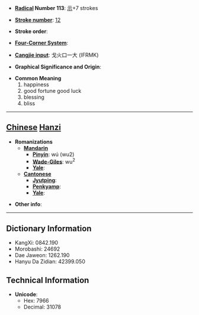 * '''[[Wiktionary:Chinese radical index| Radical]] Number 113''': [[Wiktionary:Chinese radical index 示|示]]+7 strokes

* '''[[Wiktionary:Chinese total strokes index|Stroke number]]''': [[Wiktionary:Chinese total strokes index 12|12]]

* '''Stroke order''': 

* '''[[Wiktionary:Chinese four corner index|Four-Corner System]]''': 

* '''[[Wiktionary:Chinese Cangjie index|Cangjie input]]''': 戈火口一大 (IFRMK)

* '''Graphical Significance and Origin''': 

* '''Common Meaning'''
*#happiness
*# good fortune good luck
*# blessing
*# bliss


----

== [[Chinese]] [[Hanzi]] ==

* '''Romanizations'''
** '''[[Mandarin]]'''
*** '''[[Pinyin]]''': wú (wu2)
*** '''[[Wade-Giles]]''': wu<sup>2</sup>
*** '''[[Yale]]''': 
** '''[[Cantonese]]'''
*** '''[[Jyutping]]''':
*** '''[[Penkyamp]]''': 
*** '''[[Yale]]''': 

* '''Other info''': 

----

== Dictionary Information ==

* KangXi: 0842.190
* Morobashi: 24692
* Dae Jaweon: 1262.190
* Hanyu Da Zidian: 42399.050

== Technical Information ==

* '''Unicode''':
** Hex: 7966
** Decimal: 31078